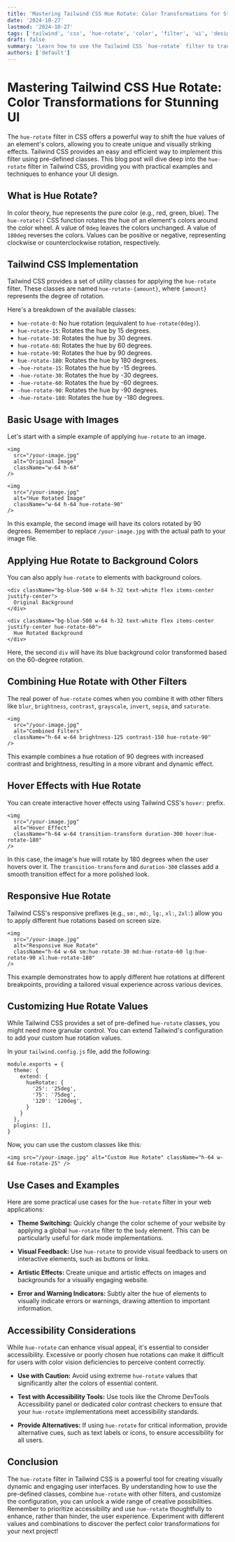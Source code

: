 ```yaml
---
title: 'Mastering Tailwind CSS Hue Rotate: Color Transformations for Stunning UI'
date: '2024-10-27'
lastmod: '2024-10-27'
tags: ['tailwind', 'css', 'hue-rotate', 'color', 'filter', 'ui', 'design']
draft: false
summary: 'Learn how to use the Tailwind CSS `hue-rotate` filter to transform the colors of your images, backgrounds, and elements, creating visually engaging and dynamic user interfaces. Explore practical examples and techniques to master this powerful tool.'
authors: ['default']
---
```


# Mastering Tailwind CSS Hue Rotate: Color Transformations for Stunning UI

The `hue-rotate` filter in CSS offers a powerful way to shift the hue values of an element's colors, allowing you to create unique and visually striking effects. Tailwind CSS provides an easy and efficient way to implement this filter using pre-defined classes. This blog post will dive deep into the `hue-rotate` filter in Tailwind CSS, providing you with practical examples and techniques to enhance your UI design.

## What is Hue Rotate?

In color theory, hue represents the pure color (e.g., red, green, blue). The `hue-rotate()` CSS function rotates the hue of an element's colors around the color wheel. A value of `0deg` leaves the colors unchanged. A value of `180deg` reverses the colors. Values can be positive or negative, representing clockwise or counterclockwise rotation, respectively.

## Tailwind CSS Implementation

Tailwind CSS provides a set of utility classes for applying the `hue-rotate` filter. These classes are named `hue-rotate-{amount}`, where `{amount}` represents the degree of rotation.

Here's a breakdown of the available classes:

- `hue-rotate-0`: No hue rotation (equivalent to `hue-rotate(0deg)`).
- `hue-rotate-15`: Rotates the hue by 15 degrees.
- `hue-rotate-30`: Rotates the hue by 30 degrees.
- `hue-rotate-60`: Rotates the hue by 60 degrees.
- `hue-rotate-90`: Rotates the hue by 90 degrees.
- `hue-rotate-180`: Rotates the hue by 180 degrees.
- `-hue-rotate-15`: Rotates the hue by -15 degrees.
- `-hue-rotate-30`: Rotates the hue by -30 degrees.
- `-hue-rotate-60`: Rotates the hue by -60 degrees.
- `-hue-rotate-90`: Rotates the hue by -90 degrees.
- `-hue-rotate-180`: Rotates the hue by -180 degrees.

## Basic Usage with Images

Let's start with a simple example of applying `hue-rotate` to an image.

```plaintext
<img
  src="/your-image.jpg"
  alt="Original Image"
  className="w-64 h-64"
/>

<img
  src="/your-image.jpg"
  alt="Hue Rotated Image"
  className="w-64 h-64 hue-rotate-90"
/>
```

In this example, the second image will have its colors rotated by 90 degrees. Remember to replace `/your-image.jpg` with the actual path to your image file.

## Applying Hue Rotate to Background Colors

You can also apply `hue-rotate` to elements with background colors.

```plaintext
<div className="bg-blue-500 w-64 h-32 text-white flex items-center justify-center">
  Original Background
</div>

<div className="bg-blue-500 w-64 h-32 text-white flex items-center justify-center hue-rotate-60">
  Hue Rotated Background
</div>
```

Here, the second `div` will have its blue background color transformed based on the 60-degree rotation.

## Combining Hue Rotate with Other Filters

The real power of `hue-rotate` comes when you combine it with other filters like `blur`, `brightness`, `contrast`, `grayscale`, `invert`, `sepia`, and `saturate`.

```plaintext
<img
  src="/your-image.jpg"
  alt="Combined Filters"
  className="h-64 w-64 brightness-125 contrast-150 hue-rotate-90"
/>
```

This example combines a hue rotation of 90 degrees with increased contrast and brightness, resulting in a more vibrant and dynamic effect.

## Hover Effects with Hue Rotate

You can create interactive hover effects using Tailwind CSS's `hover:` prefix.

```plaintext
<img
  src="/your-image.jpg"
  alt="Hover Effect"
  className="h-64 w-64 transition-transform duration-300 hover:hue-rotate-180"
/>
```

In this case, the image's hue will rotate by 180 degrees when the user hovers over it. The `transition-transform` and `duration-300` classes add a smooth transition effect for a more polished look.

## Responsive Hue Rotate

Tailwind CSS's responsive prefixes (e.g., `sm:`, `md:`, `lg:`, `xl:`, `2xl:`) allow you to apply different hue rotations based on screen size.

```plaintext
<img
  src="/your-image.jpg"
  alt="Responsive Hue Rotate"
  className="h-64 w-64 sm:hue-rotate-30 md:hue-rotate-60 lg:hue-rotate-90 xl:hue-rotate-180"
/>
```

This example demonstrates how to apply different hue rotations at different breakpoints, providing a tailored visual experience across various devices.

## Customizing Hue Rotate Values

While Tailwind CSS provides a set of pre-defined `hue-rotate` classes, you might need more granular control. You can extend Tailwind's configuration to add your custom hue rotation values.

In your `tailwind.config.js` file, add the following:

```plaintext
module.exports = {
  theme: {
    extend: {
      hueRotate: {
        '25': '25deg',
        '75': '75deg',
        '120': '120deg',
      }
    }
  },
  plugins: [],
}
```

Now, you can use the custom classes like this:

```plaintext
<img src="/your-image.jpg" alt="Custom Hue Rotate" className="h-64 w-64 hue-rotate-25" />
```

## Use Cases and Examples

Here are some practical use cases for the `hue-rotate` filter in your web applications:

- **Theme Switching:** Quickly change the color scheme of your website by applying a global `hue-rotate` filter to the `body` element. This can be particularly useful for dark mode implementations.

- **Visual Feedback:** Use `hue-rotate` to provide visual feedback to users on interactive elements, such as buttons or links.

- **Artistic Effects:** Create unique and artistic effects on images and backgrounds for a visually engaging website.

- **Error and Warning Indicators:** Subtly alter the hue of elements to visually indicate errors or warnings, drawing attention to important information.

## Accessibility Considerations

While `hue-rotate` can enhance visual appeal, it's essential to consider accessibility. Excessive or poorly chosen hue rotations can make it difficult for users with color vision deficiencies to perceive content correctly.

- **Use with Caution:** Avoid using extreme `hue-rotate` values that significantly alter the colors of essential content.

- **Test with Accessibility Tools:** Use tools like the Chrome DevTools Accessibility panel or dedicated color contrast checkers to ensure that your `hue-rotate` implementations meet accessibility standards.

- **Provide Alternatives:** If using `hue-rotate` for critical information, provide alternative cues, such as text labels or icons, to ensure accessibility for all users.

## Conclusion

The `hue-rotate` filter in Tailwind CSS is a powerful tool for creating visually dynamic and engaging user interfaces. By understanding how to use the pre-defined classes, combine `hue-rotate` with other filters, and customize the configuration, you can unlock a wide range of creative possibilities. Remember to prioritize accessibility and use `hue-rotate` thoughtfully to enhance, rather than hinder, the user experience. Experiment with different values and combinations to discover the perfect color transformations for your next project!
